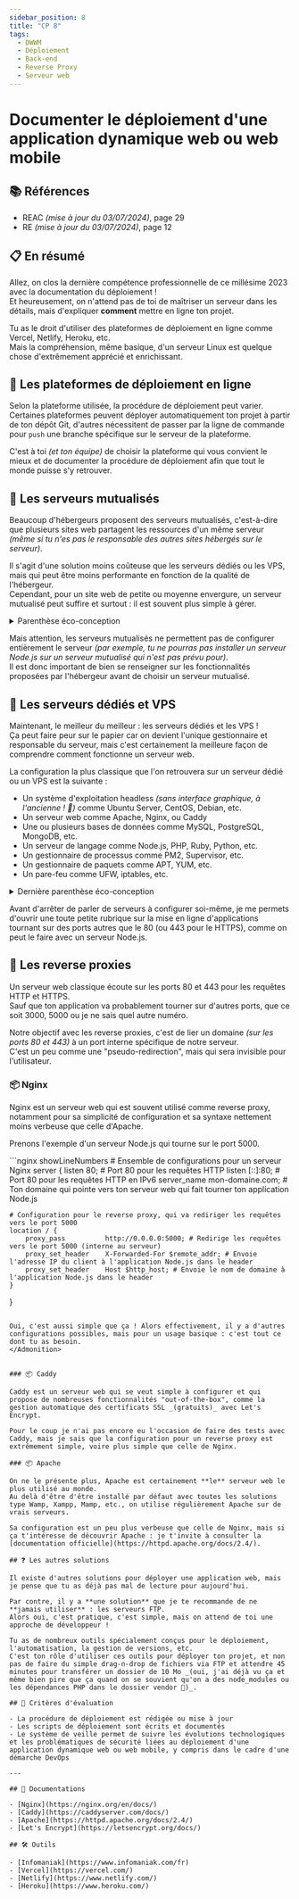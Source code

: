```yaml
---
sidebar_position: 8
title: "CP 8"
tags:
  - DWWM
  - Déploiement
  - Back-end
  - Reverse Proxy
  - Serveur web
---
```



# Documenter le déploiement d'une application dynamique web ou web mobile

## 📚 Références

- REAC _(mise à jour du 03/07/2024)_, page 29
- RE _(mise à jour du 03/07/2024)_, page 12

## 📋 En résumé

Allez, on clos la dernière compétence professionnelle de ce millésime 2023 avec la documentation du déploiement !  
Et heureusement, on n'attend pas de toi de maîtriser un serveur dans les détails, mais d'expliquer **comment** mettre en ligne ton projet.

Tu as le droit d'utiliser des plateformes de déploiement en ligne comme Vercel, Netlify, Heroku, etc.  
Mais la compréhension, même basique, d'un serveur Linux est quelque chose d'extrêmement apprécié et enrichissant.

## 🤖 Les plateformes de déploiement en ligne

Selon la plateforme utilisée, la procédure de déploiement peut varier. Certaines plateformes peuvent déployer automatiquement ton projet à partir de ton dépôt Git, d'autres nécessitent de passer par la ligne de commande pour `push` une branche spécifique sur le serveur de la plateforme.

C'est à toi _(et ton équipe)_ de choisir la plateforme qui vous convient le mieux et de documenter la procédure de déploiement afin que tout le monde puisse s'y retrouver.

## 🤝 Les serveurs mutualisés

Beaucoup d'hébergeurs proposent des serveurs mutualisés, c'est-à-dire que plusieurs sites web partagent les ressources d'un même serveur _(même si tu n'es pas le responsable des autres sites hébergés sur le serveur)_.

Il s'agit d'une solution moins coûteuse que les serveurs dédiés ou les VPS, mais qui peut être moins performante en fonction de la qualité de l'hébergeur.  
Cependant, pour un site web de petite ou moyenne envergure, un serveur mutualisé peut suffire et surtout : il est souvent plus simple à gérer.

<details>

<summary>Parenthèse éco-conception</summary>

On peut également considérer que l'utilisation de serveurs mutualisés est plus écologique, car elle permet de mutualiser les ressources et de limiter le nombre de serveurs physiques nécessaires pour héberger des sites web.

Moins de matériel physique = moins de consommation d'énergie = moins d'émissions de CO2.

</details>

Mais attention, les serveurs mutualisés ne permettent pas de configurer entièrement le serveur _(par exemple, tu ne pourras pas installer un serveur Node.js sur un serveur mutualisé qui n'est pas prévu pour)_.  
Il est donc important de bien se renseigner sur les fonctionnalités proposées par l'hébergeur avant de choisir un serveur mutualisé.

## 🔨 Les serveurs dédiés et VPS

Maintenant, le meilleur du meilleur : les serveurs dédiés et les VPS !  
Ça peut faire peur sur le papier car on devient l'unique gestionnaire et responsable du serveur, mais c'est certainement la meilleure façon de comprendre comment fonctionne un serveur web.

La configuration la plus classique que l'on retrouvera sur un serveur dédié ou un VPS est la suivante :

- Un système d'exploitation headless _(sans interface graphique, à l'ancienne ! 👴)_ comme Ubuntu Server, CentOS, Debian, etc.
- Un serveur web comme Apache, Nginx, ou Caddy
- Une ou plusieurs bases de données comme MySQL, PostgreSQL, MongoDB, etc.
- Un serveur de langage comme Node.js, PHP, Ruby, Python, etc.
- Un gestionnaire de processus comme PM2, Supervisor, etc.
- Un gestionnaire de paquets comme APT, YUM, etc.
- Un pare-feu comme UFW, iptables, etc.

<details>

<summary>Dernière parenthèse éco-conception</summary>

Les serveurs dédiés et les VPS sont souvent plus énergivores que les serveurs mutualisés, car ils sont allumés en permanence _(sauf configuration spécifique)_ et consomment plus d'énergie pour fonctionner.

Sur le papier, ça sonne moins bien, mais dans le concret : un serveur dédié ou un VPS bien configuré peut être plus écologique qu'un serveur mutualisé mal configuré _(qui consomme plus d'énergie pour moins de performance)_.
Comme on dit souvent :

<Admonition type="quote" title="Le problème se situe souvent entre la chaise et le clavier" />

Si tu recherches un hébergeur qui se veut éco-responsable _(bien plus que la moyenne)_ : Infomaniak est un excellent choix.  
_(Non, je ne détiens aucune part chez eux, mais j'apprécie leur démarche et leur qualité de service donc un peu de pub gratuite ne fait pas de mal !)_

D'ailleurs, sur toute la partie RGPD : Infomaniak a une politique de confidentialité et de sécurité très sérieuse que tu peux retrouver [juste ici](https://www.infomaniak.com/fr/cgv/reglement-general-protection-donnees).  
Et promis : elle est lisible et compréhensible, pas comme certaines politiques de confidentialité qui sont plus longues que l'intégrale de la saga Harry Potter.

</details>

Avant d'arrêter de parler de serveurs à configurer soi-même, je me permets d'ouvrir une toute petite rubrique sur la mise en ligne d'applications tournant sur des ports autres que le 80 (ou 443 pour le HTTPS), comme on peut le faire avec un serveur Node.js.

## 🚪 Les reverse proxies

Un serveur web classique écoute sur les ports 80 et 443 pour les requêtes HTTP et HTTPS.  
Sauf que ton application va probablement tourner sur d'autres ports, que ce soit 3000, 5000 ou je ne sais quel autre numéro.

Notre objectif avec les reverse proxies, c'est de lier un domaine _(sur les ports 80 et 443)_ à un port interne spécifique de notre serveur.  
C'est un peu comme une "pseudo-redirection", mais qui sera invisible pour l'utilisateur.

### 📦 Nginx

Nginx est un serveur web qui est souvent utilisé comme reverse proxy, notamment pour sa simplicité de configuration et sa syntaxe nettement moins verbeuse que celle d'Apache.

Prenons l'exemple d'un serveur Node.js qui tourne sur le port 5000.

<Admonition type="example" title="Configuration Nginx pour un reverse proxy">
```nginx showLineNumbers
# Ensemble de configurations pour un serveur Nginx
server {
    listen 80; # Port 80 pour les requêtes HTTP
    listen [::]:80; # Port 80 pour les requêtes HTTP en IPv6
    server_name mon-domaine.com; # Ton domaine qui pointe vers ton serveur web qui fait tourner ton application Node.js

    # Configuration pour le reverse proxy, qui va rediriger les requêtes vers le port 5000
    location / {
        proxy_pass          http://0.0.0.0:5000; # Redirige les requêtes vers le port 5000 (interne au serveur)
        proxy_set_header    X-Forwarded-For $remote_addr; # Envoie l'adresse IP du client à l'application Node.js dans le header
        proxy_set_header    Host $http_host; # Envoie le nom de domaine à l'application Node.js dans le header
    }
}
```

Oui, c'est aussi simple que ça ! Alors effectivement, il y a d'autres configurations possibles, mais pour un usage basique : c'est tout ce dont tu as besoin.
</Admonition>


### 📦 Caddy

Caddy est un serveur web qui se veut simple à configurer et qui propose de nombreuses fonctionnalités "out-of-the-box", comme la gestion automatique des certificats SSL _(gratuits)_ avec Let's Encrypt.

Pour le coup je n'ai pas encore eu l'occasion de faire des tests avec Caddy, mais je sais que la configuration pour un reverse proxy est extrêmement simple, voire plus simple que celle de Nginx.

### 📦 Apache

On ne le présente plus, Apache est certainement **le** serveur web le plus utilisé au monde.  
Au delà d'être d'être installé par défaut avec toutes les solutions type Wamp, Xampp, Mamp, etc., on utilise régulièrement Apache sur de vrais serveurs.

Sa configuration est un peu plus verbeuse que celle de Nginx, mais si ça t'intéresse de découvrir Apache : je t'invite à consulter la [documentation officielle](https://httpd.apache.org/docs/2.4/).

## ❓ Les autres solutions

Il existe d'autres solutions pour déployer une application web, mais je pense que tu as déjà pas mal de lecture pour aujourd'hui.

Par contre, il y a **une solution** que je te recommande de ne **jamais utiliser** : les serveurs FTP.  
Alors oui, c'est pratique, c'est simple, mais on attend de toi une approche de développeur !

Tu as de nombreux outils spécialement conçus pour le déploiement, l'automatisation, la gestion de versions, etc.  
C'est ton rôle d'utiliser ces outils pour déployer ton projet, et non pas de faire du simple drag-n-drop de fichiers via FTP et attendre 45 minutes pour transférer un dossier de 10 Mo _(oui, j'ai déjà vu ça et même bien pire que ça quand on se souvient qu'on a des node_modules ou les dépendances PHP dans le dossier vendor 🤡)_.

## 🎯 Critères d'évaluation

- La procédure de déploiement est rédigée ou mise à jour
- Les scripts de déploiement sont écrits et documentés
- Le système de veille permet de suivre les évolutions technologiques et les problématiques de sécurité liées au déploiement d'une application dynamique web ou web mobile, y compris dans le cadre d'une démarche DevOps

---

## 🧠 Documentations

- [Nginx](https://nginx.org/en/docs/)
- [Caddy](https://caddyserver.com/docs/)
- [Apache](https://httpd.apache.org/docs/2.4/)
- [Let's Encrypt](https://letsencrypt.org/docs/)

## 🛠️ Outils

- [Infomaniak](https://www.infomaniak.com/fr)
- [Vercel](https://vercel.com/)
- [Netlify](https://www.netlify.com/)
- [Heroku](https://www.heroku.com/)
